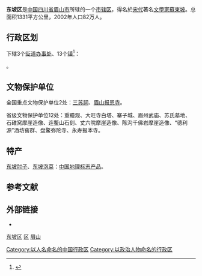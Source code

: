{{Infobox China County
|Belong = [[四川省|四川省]][[眉山市|眉山市]]
| phone code = 917
}}
'''东坡区'''是[[中国|中国]][[四川省|四川省]][[眉山市|眉山市]]所辖的一个[[市辖区|市辖区]]，得名於[[宋代|宋代]]著名[[文學家|文學家]][[蘇東坡|蘇東坡]]。总面积1331平方公里，2002年人口82万人。

== 行政区划 ==
{{PAGENAMEBASE}}下辖3个[[街道办事处|街道办事处]]、13个[[行政建制镇|镇]]<ref>{{PRC admin/ref sgc|51/14/02}}</ref>：

{{PRC admin/children|51/14/02}}。

==文物保护单位==
全国重点文物保护单位2处：[[三苏祠|三苏祠]]、[[眉山报恩寺|眉山报恩寺]]。

省级文物保护单位12处：重瞳观、大旺寺白塔、寨子城、眉州武庙、苏氏墓地、石碓窝摩崖造像、连鳌山石刻、丈六院摩崖造像、陈沟千佛岩摩崖造像、“德利源”酒坊窖群、盘鳌弥陀寺、永寿报本寺。

==特产==
[[东坡肘子|东坡肘子]]、[[东坡泡菜|东坡泡菜]]：[[中国地理标志产品|中国地理标志产品]]。

== 参考文献 ==
{{reflist}}

== 外部链接 ==
* {{Official website|http://www.dp.gov.cn/|name=眉山市东坡区人民政府}}

{{Sichuan-stub}}
{{东坡区行政区划}}
{{眉山市行政区划}}
{{四川行政区划}}
{{以人名命名的中华人民共和国县级以上行政区}}

[[category:东坡区|]]
[[category:眉山区县|区]]
[[category:四川市辖区|眉山]]
[[Category:以人名命名的中国行政区|Category:以人名命名的中国行政区]]
[[Category:以政治人物命名的行政区|Category:以政治人物命名的行政区]]